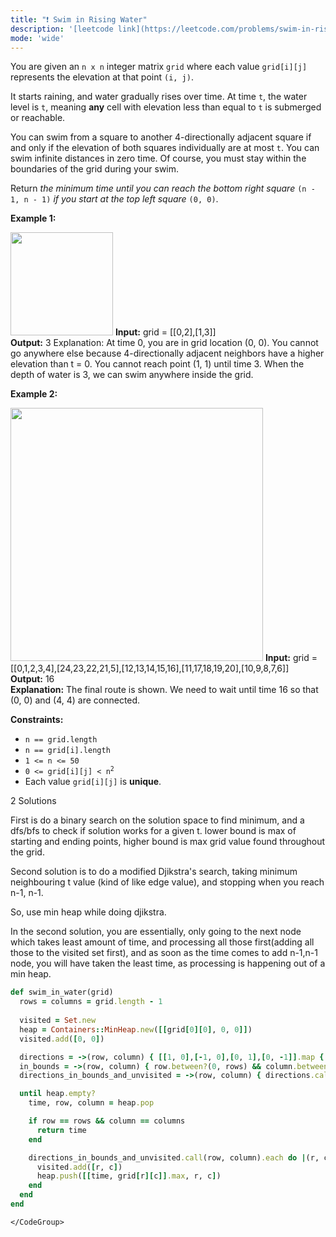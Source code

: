 ```yaml
---
title: "❗️ Swim in Rising Water"
description: '[leetcode link](https://leetcode.com/problems/swim-in-rising-water/description/)'
mode: 'wide'
---
```

<Tabs>
  <Tab title="Question" icon="circle-question" iconType="regular">
    <Card>
      <p>You are given an <code>n x n</code> integer matrix <code>grid</code> where each value <code>grid[i][j]</code> represents the elevation at that point <code>(i, j)</code>.</p>  <p>It starts raining, and water gradually rises over time. At time <code>t</code>, the water level is <code>t</code>, meaning <strong>any</strong> cell with elevation less than equal to <code>t</code> is submerged or reachable.</p>  <p>You can swim from a square to another 4-directionally adjacent square if and only if the elevation of both squares individually are at most <code>t</code>. You can swim infinite distances in zero time. Of course, you must stay within the boundaries of the grid during your swim.</p>  <p>Return <em>the minimum time until you can reach the bottom right square </em><code>(n - 1, n - 1)</code><em> if you start at the top left square </em><code>(0, 0)</code>.</p>   <p><strong class="example">Example 1:</strong></p> <img alt="" src="https://assets.leetcode.com/uploads/2021/06/29/swim1-grid.jpg" style="width: 164px; height: 165px;" />  <strong>Input:</strong> grid = [[0,2],[1,3]] <br/> <strong>Output:</strong> 3 Explanation: At time 0, you are in grid location (0, 0). You cannot go anywhere else because 4-directionally adjacent neighbors have a higher elevation than t = 0. You cannot reach point (1, 1) until time 3. When the depth of water is 3, we can swim anywhere inside the grid.   <p><strong class="example">Example 2:</strong></p> <img alt="" src="https://assets.leetcode.com/uploads/2021/06/29/swim2-grid-1.jpg" style="width: 404px; height: 405px;" />  <strong>Input:</strong> grid = [[0,1,2,3,4],[24,23,22,21,5],[12,13,14,15,16],[11,17,18,19,20],[10,9,8,7,6]] <br/> <strong>Output:</strong> 16 <br/> <strong>Explanation:</strong> The final route is shown. We need to wait until time 16 so that (0, 0) and (4, 4) are connected.    <p><strong>Constraints:</strong></p>  <ul>  <li><code>n == grid.length</code></li>  <li><code>n == grid[i].length</code></li>  <li><code>1 &lt;= n &lt;= 50</code></li>  <li><code>0 &lt;= grid[i][j] &lt;&nbsp;n<sup>2</sup></code></li>  <li>Each value <code>grid[i][j]</code> is <strong>unique</strong>.</li> </ul> 
    </Card>
  </Tab>
  <Tab title="Solution" icon="lightbulb" iconType="regular" >
    <Card>
      2 Solutions

First is do a binary search on the solution space to find minimum, and a dfs/bfs to check if solution works for a given t. lower bound is max of starting and ending points, higher bound is max grid value found throughout the grid.


Second solution is to do a modified Djikstra's search, taking minimum neighbouring t value (kind of like edge value), and stopping when you reach n-1, n-1.

So, use min heap while doing djikstra.

In the second solution, you are essentially, only going to the next node which takes least amount of time, and processing all those first(adding all those to the visited set first), and as soon as the time comes to add n-1,n-1 node, you will have taken the least time, as processing is happening out of a min heap.
</Card>
  <Expandable title="code">
    <CodeGroup dropdown>
```ruby title="Swim in Rising Water" lines
def swim_in_water(grid)
  rows = columns = grid.length - 1
  
  visited = Set.new
  heap = Containers::MinHeap.new([[grid[0][0], 0, 0]])
  visited.add([0, 0])

  directions = ->(row, column) { [[1, 0],[-1, 0],[0, 1],[0, -1]].map { |x, y| [row + x, column + y] } }
  in_bounds = ->(row, column) { row.between?(0, rows) && column.between?(0, columns) }
  directions_in_bounds_and_unvisited = ->(row, column) { directions.call(row, column).select { |r, c| in_bounds.call(r, c) }.select {|r,c| !visited.include?([r, c])} }

  until heap.empty?
    time, row, column = heap.pop

    if row == rows && column == columns
      return time
    end

    directions_in_bounds_and_unvisited.call(row, column).each do |(r, c)|
      visited.add([r, c])
      heap.push([[time, grid[r][c]].max, r, c])
    end
  end
end
```
    </CodeGroup>
  </Expandable>
  </Tab>
</Tabs>